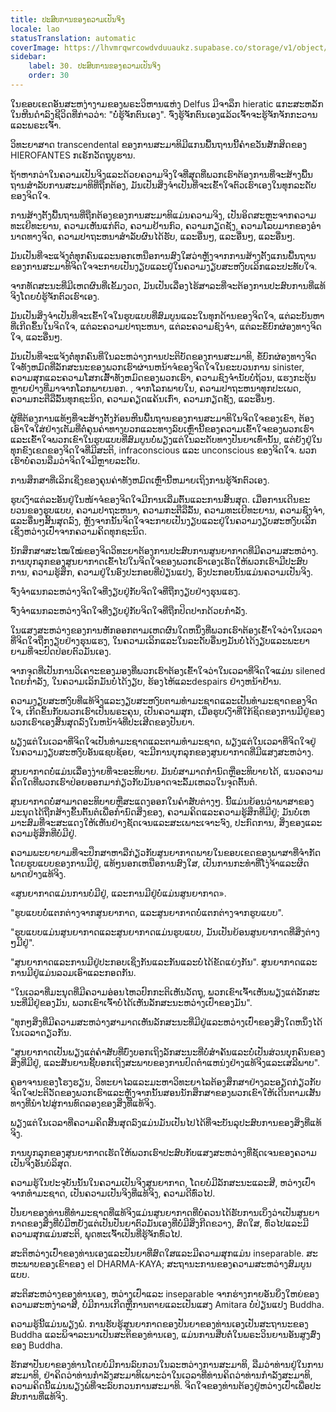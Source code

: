 ```yaml
---
title: ປະສົບການຂອງຄວາມເປັນຈິງ
locale: lao
statusTranslation: automatic
coverImage: https://lhvmrqwrcowdvduuaukz.supabase.co/storage/v1/object/public/strapi-uploads/small_cover-educacion-fundamental.webp-2d51a7828a2b1309555be27f7e2a61a0.webp
sidebar:
    label: 30. ປະສົບການຂອງຄວາມເປັນຈິງ
    order: 30
---
```

ໃນ​ຂອບ​ເຂດ​ອັນ​ສະ​ຫງ່າ​ງາມ​ຂອງ​ພຣະ​ວິ​ຫານ​ແຫ່ງ Delfus ມີ​ຈາ​ລຶກ hieratic ແກະ​ສະ​ຫລັກ​ໃນ​ຫີນ​ດໍາ​ລົງ​ຊີ​ວິດ​ທີ່​ກ່າວ​ວ່າ: "ບໍ່​ຮູ້​ຈັກ​ຕົນ​ເອງ". ຈົ່ງ​ຮູ້​ຈັກ​ຕົນ​ເອງ​ແລ້ວ​ເຈົ້າ​ຈະ​ຮູ້​ຈັກ​ຈັກ​ກະ​ວານ​ແລະ​ພຣະ​ເຈົ້າ.

ວິ​ທະ​ຍາ​ສາດ transcendental ຂອງ​ການ​ສະ​ມາ​ທິ​ມີ​ແກນ​ພື້ນ​ຖານ​ນີ້​ຄໍາ​ຂວັນ​ສັກ​ສິດ​ຂອງ HIEROFANTES ກ​ເຣັກ​ວັດ​ຖຸ​ບູ​ຮານ.

ຖ້າ​ຫາກ​ວ່າ​ໃນ​ຄວາມ​ເປັນ​ຈິງ​ແລະ​ດ້ວຍ​ຄວາມ​ຈິງ​ໃຈ​ທີ່​ສຸດ​ທີ່​ພວກ​ເຮົາ​ຕ້ອງ​ການ​ທີ່​ຈະ​ສ້າງ​ພື້ນ​ຖານ​ສໍາ​ລັບ​ການ​ສະ​ມາ​ທິ​ທີ່​ຖືກ​ຕ້ອງ, ມັນ​ເປັນ​ສິ່ງ​ຈໍາ​ເປັນ​ທີ່​ຈະ​ເຂົ້າ​ໃຈ​ຕົວ​ເຮົາ​ເອງ​ໃນ​ທຸກ​ລະ​ດັບ​ຂອງ​ຈິດ​ໃຈ.

ການ​ສ້າງ​ຕັ້ງ​ພື້ນ​ຖານ​ທີ່​ຖືກ​ຕ້ອງ​ຂອງ​ການ​ສະ​ມາ​ທິ​ແມ່ນ​ຄວາມ​ຈິງ, ເປັນ​ອິດ​ສະ​ຫຼະ​ຈາກ​ຄວາມ​ທະ​ເຍີ​ທະ​ຍານ, ຄວາມ​ເຫັນ​ແກ່​ຕົວ, ຄວາມ​ຢ້ານ​ກົວ, ຄວາມ​ກຽດ​ຊັງ, ຄວາມ​ໂລບ​ມາກ​ຂອງ​ອໍາ​ນາດ​ທາງ​ຈິດ, ຄວາມ​ປາ​ຖະ​ຫນາ​ສໍາ​ລັບ​ຜົນ​ໄດ້​ຮັບ, ແລະ​ອື່ນໆ, ແລະ​ອື່ນໆ, ແລະ​ອື່ນໆ.

ມັນ​ເປັນ​ທີ່​ຈະ​ແຈ້ງ​ຕໍ່​ທຸກ​ຄົນ​ແລະ​ນອກ​ເຫນືອ​ການ​ສົງ​ໃສ​ວ່າ​ຫຼັງ​ຈາກ​ການ​ສ້າງ​ຕັ້ງ​ແກນ​ພື້ນ​ຖານ​ຂອງ​ການ​ສະ​ມາ​ທິ​ຈິດ​ໃຈ​ຈະ​ກາຍ​ເປັນ​ງຽບ​ແລະ​ຢູ່​ໃນ​ຄວາມ​ງຽບ​ສະ​ຫງົບ​ເລິກ​ແລະ​ປະ​ທັບ​ໃຈ.

ຈາກ​ທັດ​ສະ​ນະ​ທີ່​ມີ​ເຫດ​ຜົນ​ທີ່​ເຂັ້ມ​ງວດ, ມັນ​ເປັນ​ເລື່ອງ​ໄຮ້​ສາ​ລະ​ທີ່​ຈະ​ຕ້ອງ​ການ​ປະ​ສົບ​ການ​ທີ່​ແທ້​ຈິງ​ໂດຍ​ບໍ່​ຮູ້​ຈັກ​ຕົວ​ເຮົາ​ເອງ.

ມັນ​ເປັນ​ສິ່ງ​ຈໍາ​ເປັນ​ທີ່​ຈະ​ເຂົ້າ​ໃຈ​ໃນ​ຮູບ​ແບບ​ທີ່​ສົມ​ບູນ​ແລະ​ໃນ​ທຸກ​ດ້ານ​ຂອງ​ຈິດ​ໃຈ, ແຕ່​ລະ​ບັນ​ຫາ​ທີ່​ເກີດ​ຂຶ້ນ​ໃນ​ຈິດ​ໃຈ, ແຕ່​ລະ​ຄວາມ​ປາ​ຖະ​ຫນາ, ແຕ່​ລະ​ຄວາມ​ຊົງ​ຈໍາ, ແຕ່​ລະ​ຂໍ້​ບົກ​ຜ່ອງ​ທາງ​ຈິດ​ໃຈ, ແລະ​ອື່ນໆ.

ມັນ​ເປັນ​ທີ່​ຈະ​ແຈ້ງ​ຕໍ່​ທຸກ​ຄົນ​ທີ່​ໃນ​ລະ​ຫວ່າງ​ການ​ປະ​ຕິ​ບັດ​ຂອງ​ການ​ສະ​ມາ​ທິ, ຂໍ້​ບົກ​ຜ່ອງ​ທາງ​ຈິດ​ໃຈ​ທັງ​ຫມົດ​ທີ່​ລັກ​ສະ​ນະ​ຂອງ​ພວກ​ເຮົາ​ຜ່ານ​ຫນ້າ​ຈໍ​ຂອງ​ຈິດ​ໃຈ​ໃນ​ຂະ​ບວນ​ການ sinister, ຄວາມ​ສຸກ​ແລະ​ຄວາມ​ໂສກ​ເສົ້າ​ທັງ​ຫມົດ​ຂອງ​ພວກ​ເຮົາ, ຄວາມ​ຊົງ​ຈໍາ​ນັບ​ບໍ່​ຖ້ວນ, ແຮງ​ກະ​ຕຸ້ນ​ຫຼາຍ​ຢ່າງ​ທີ່​ມາ​ຈາກ​ໂລກ​ພາຍ​ນອກ. , ຈາກ​ໂລກ​ພາຍ​ໃນ​, ຄວາມ​ປາ​ຖະ​ຫນາ​ທຸກ​ປະ​ເພດ​, ຄວາມ​ກະ​ຕື​ລື​ລົ້ນ​ທຸກ​ຊະ​ນິດ​, ຄວາມ​ຄຽດ​ແຄ້ນ​ເກົ່າ​, ຄວາມ​ກຽດ​ຊັງ​, ແລະ​ອື່ນໆ​.

ຜູ້​ທີ່​ຕ້ອງ​ການ​ແທ້ໆ​ທີ່​ຈະ​ສ້າງ​ຕັ້ງ​ກ້ອນ​ຫີນ​ພື້ນ​ຖານ​ຂອງ​ການ​ສະ​ມາ​ທິ​ໃນ​ຈິດ​ໃຈ​ຂອງ​ເຂົາ, ຕ້ອງ​ເອົາ​ໃຈ​ໃສ່​ຢ່າງ​ເຕັມ​ທີ່​ຕໍ່​ຄຸນ​ຄ່າ​ທາງ​ບວກ​ແລະ​ທາງ​ລົບ​ເຫຼົ່າ​ນີ້​ຂອງ​ຄວາມ​ເຂົ້າ​ໃຈ​ຂອງ​ພວກ​ເຮົາ​ແລະ​ເຂົ້າ​ໃຈ​ພວກ​ເຂົາ​ໃນ​ຮູບ​ແບບ​ທີ່​ສົມ​ບູນ​ບໍ່​ພຽງ​ແຕ່​ໃນ​ລະ​ດັບ​ທາງ​ປັນ​ຍາ​ເທົ່າ​ນັ້ນ, ແຕ່​ຍັງ​ຢູ່​ໃນ​ທຸກ​ຂົງ​ເຂດ​ຂອງ​ຈິດ​ໃຈ​ທີ່​ມີ​ສະ​ຕິ, infraconscious ແລະ unconscious ຂອງ​ຈິດ​ໃຈ. ພວກ​ເຮົາ​ບໍ່​ຄວນ​ລືມ​ວ່າ​ຈິດ​ໃຈ​ມີ​ຫຼາຍ​ລະ​ດັບ.

ການ​ສຶກ​ສາ​ທີ່​ເລິກ​ເຊິ່ງ​ຂອງ​ຄຸນ​ຄ່າ​ທັງ​ຫມົດ​ເຫຼົ່າ​ນີ້​ຫມາຍ​ເຖິງ​ການ​ຮູ້​ຈັກ​ຕົວ​ເອງ.

ຮູບ​ເງົາ​ແຕ່​ລະ​ອັນ​ຢູ່​ໃນ​ໜ້າ​ຈໍ​ຂອງ​ຈິດ​ໃຈ​ມີ​ການ​ເລີ່ມ​ຕົ້ນ​ແລະ​ການ​ສິ້ນ​ສຸດ. ເມື່ອ​ການ​ເດີນ​ຂະ​ບວນ​ຂອງ​ຮູບ​ແບບ, ຄວາມ​ປາ​ຖະ​ຫນາ, ຄວາມ​ກະ​ຕື​ລື​ລົ້ນ, ຄວາມ​ທະ​ເຍີ​ທະ​ຍານ, ຄວາມ​ຊົງ​ຈໍາ, ແລະ​ອື່ນໆ​ສິ້ນ​ສຸດ​ລົງ, ຫຼັງ​ຈາກ​ນັ້ນ​ຈິດ​ໃຈ​ຈະ​ກາຍ​ເປັນ​ງຽບ​ແລະ​ຢູ່​ໃນ​ຄວາມ​ງຽບ​ສະ​ຫງົບ​ເລິກ​ເຊິ່ງ​ຫວ່າງ​ເປົ່າ​ຈາກ​ຄວາມ​ຄິດ​ທຸກ​ຊະ​ນິດ.

ນັກ​ສຶກ​ສາ​ສະ​ໄໝ​ໃໝ່​ຂອງ​ຈິດ​ວິ​ທະ​ຍາ​ຕ້ອງ​ການ​ປະ​ສົບ​ການ​ສູນ​ຍາ​ກາດ​ທີ່​ມີ​ຄວາມ​ສະ​ຫວ່າງ. ການ​ບຸກ​ລຸກ​ຂອງ​ສູນ​ຍາ​ກາດ​ເຂົ້າ​ໄປ​ໃນ​ຈິດ​ໃຈ​ຂອງ​ພວກ​ເຮົາ​ເອງ​ເຮັດ​ໃຫ້​ພວກ​ເຮົາ​ມີ​ປະ​ສົບ​ການ, ຄວາມ​ຮູ້​ສຶກ, ຄວາມ​ຢູ່​ໃນ​ອົງ​ປະ​ກອບ​ທີ່​ປ່ຽນ​ແປງ, ອົງ​ປະ​ກອບ​ນັ້ນ​ແມ່ນ​ຄວາມ​ເປັນ​ຈິງ.

ຈົ່ງ​ຈຳ​ແນກ​ລະ​ຫວ່າງ​ຈິດ​ໃຈ​ທີ່​ງຽບ​ຢູ່​ກັບ​ຈິດ​ໃຈ​ທີ່​ຖືກ​ງຽບ​ຢ່າງ​ຮຸນ​ແຮງ.

ຈົ່ງ​ຈຳ​ແນກ​ລະ​ຫວ່າງ​ຈິດ​ໃຈ​ທີ່​ງຽບ​ຢູ່​ກັບ​ຈິດ​ໃຈ​ທີ່​ຖືກ​ປິດ​ປາກ​ດ້ວຍ​ກຳ​ລັງ.

ໃນ​ແສງ​ສະ​ຫວ່າງ​ຂອງ​ການ​ຫັກ​ອອກ​ຕາມ​ເຫດ​ຜົນ​ໃດ​ຫນຶ່ງ​ທີ່​ພວກ​ເຮົາ​ຕ້ອງ​ເຂົ້າ​ໃຈ​ວ່າ​ໃນ​ເວ​ລາ​ທີ່​ຈິດ​ໃຈ​ຖືກ​ງຽບ​ຢ່າງ​ຮຸນ​ແຮງ, ໃນ​ຄວາມ​ເລິກ​ແລະ​ໃນ​ລະ​ດັບ​ອື່ນໆ​ມັນ​ບໍ່​ໄດ້​ງຽບ​ແລະ​ພະ​ຍາ​ຍາມ​ທີ່​ຈະ​ປົດ​ປ່ອຍ​ຕົວ​ມັນ​ເອງ.

ຈາກ​ຈຸດ​ທີ່​ເປັນ​ການ​ວິ​ເຄາະ​ຂອງ​ມອງ​ທີ່​ພວກ​ເຮົາ​ຕ້ອງ​ເຂົ້າ​ໃຈ​ວ່າ​ໃນ​ເວ​ລາ​ທີ່​ຈິດ​ໃຈ​ແມ່ນ silened ໂດຍ​ກໍາ​ລັງ, ໃນ​ຄວາມ​ເລິກ​ມັນ​ບໍ່​ໄດ້​ງຽບ, ຮ້ອງ​ໄຫ້​ແລະ​despairs ຢ່າງ​ຫນ້າ​ຢ້ານ.

ຄວາມ​ງຽບ​ສະ​ຫງົບ​ທີ່​ແທ້​ຈິງ​ແລະ​ງຽບ​ສະ​ຫງົບ​ຕາມ​ທໍາ​ມະ​ຊາດ​ແລະ​ເປັນ​ທໍາ​ມະ​ຊາດ​ຂອງ​ຈິດ​ໃຈ, ເກີດ​ຂຶ້ນ​ກັບ​ພວກ​ເຮົາ​ເປັນ​ພຣະ​ຄຸນ, ເປັນ​ຄວາມ​ສຸກ, ເມື່ອ​ຮູບ​ເງົາ​ທີ່​ໃກ້​ຊິດ​ຂອງ​ການ​ມີ​ຢູ່​ຂອງ​ພວກ​ເຮົາ​ເອງ​ສິ້ນ​ສຸດ​ລົງ​ໃນ​ຫນ້າ​ຈໍ​ທີ່​ປະ​ເສີດ​ຂອງ​ປັນ​ຍາ.

ພຽງ​ແຕ່​ໃນ​ເວ​ລາ​ທີ່​ຈິດ​ໃຈ​ເປັນ​ທໍາ​ມະ​ຊາດ​ແລະ​ຕາມ​ທໍາ​ມະ​ຊາດ, ພຽງ​ແຕ່​ໃນ​ເວ​ລາ​ທີ່​ຈິດ​ໃຈ​ຢູ່​ໃນ​ຄວາມ​ງຽບ​ສະ​ຫງົບ​ອັນ​ແຊບ​ຊ້ອຍ, ຈະ​ມີ​ການ​ບຸກ​ລຸກ​ຂອງ​ສູນ​ຍາ​ກາດ​ທີ່​ມີ​ແສງ​ສະ​ຫວ່າງ.

ສູນ​ຍາ​ກາດ​ບໍ່​ແມ່ນ​ເລື່ອງ​ງ່າຍ​ທີ່​ຈະ​ອະ​ທິ​ບາຍ. ມັນ​ບໍ່​ສາ​ມາດ​ກໍາ​ນົດ​ຫຼື​ອະ​ທິ​ບາຍ​ໄດ້, ແນວ​ຄວາມ​ຄິດ​ໃດ​ທີ່​ພວກ​ເຮົາ​ປ່ອຍ​ອອກ​ມາ​ກ່ຽວ​ກັບ​ມັນ​ອາດ​ຈະ​ລົ້ມ​ເຫລວ​ໃນ​ຈຸດ​ຕົ້ນ​ຕໍ.

ສູນ​ຍາ​ກາດ​ບໍ່​ສາ​ມາດ​ອະ​ທິ​ບາຍ​ຫຼື​ສະ​ແດງ​ອອກ​ໃນ​ຄໍາ​ສັບ​ຕ່າງໆ. ນີ້​ແມ່ນ​ຍ້ອນ​ວ່າ​ພາ​ສາ​ຂອງ​ມະ​ນຸດ​ໄດ້​ຖືກ​ສ້າງ​ຂຶ້ນ​ຕົ້ນ​ຕໍ​ເພື່ອ​ກໍາ​ນົດ​ສິ່ງ​ຂອງ, ຄວາມ​ຄິດ​ແລະ​ຄວາມ​ຮູ້​ສຶກ​ທີ່​ມີ​ຢູ່; ມັນ​ບໍ່​ເຫມາະ​ສົມ​ທີ່​ຈະ​ສະ​ແດງ​ໃຫ້​ເຫັນ​ຢ່າງ​ຊັດ​ເຈນ​ແລະ​ສະ​ເພາະ​ເຈາະ​ຈົງ, ປະກົດ​ການ, ສິ່ງ​ຂອງ​ແລະ​ຄວາມ​ຮູ້​ສຶກ​ທີ່​ບໍ່​ມີ​ຢູ່.

ຄວາມ​ພະ​ຍາ​ຍາມ​ທີ່​ຈະ​ປຶກ​ສາ​ຫາ​ລື​ກ່ຽວ​ກັບ​ສູນ​ຍາ​ກາດ​ພາຍ​ໃນ​ຂອບ​ເຂດ​ຂອງ​ພາ​ສາ​ທີ່​ຈໍາ​ກັດ​ໂດຍ​ຮູບ​ແບບ​ຂອງ​ການ​ມີ​ຢູ່, ແທ້ໆ​ນອກ​ເຫນືອ​ການ​ສົງ​ໃສ, ເປັນ​ການ​ກະ​ທໍາ​ທີ່​ໂງ່​ຈ້າ​ແລະ​ຜິດ​ພາດ​ຢ່າງ​ແທ້​ຈິງ.

«ສູນ​ຍາ​ກາດ​ແມ່ນ​ການ​ບໍ່​ມີ​ຢູ່, ແລະ​ການ​ມີ​ຢູ່​ບໍ່​ແມ່ນ​ສູນ​ຍາ​ກາດ».

"ຮູບ​ແບບ​ບໍ່​ແຕກ​ຕ່າງ​ຈາກ​ສູນ​ຍາ​ກາດ, ແລະ​ສູນ​ຍາ​ກາດ​ບໍ່​ແຕກ​ຕ່າງ​ຈາກ​ຮູບ​ແບບ".

"ຮູບ​ແບບ​ແມ່ນ​ສູນ​ຍາ​ກາດ​ແລະ​ສູນ​ຍາ​ກາດ​ແມ່ນ​ຮູບ​ແບບ, ມັນ​ເປັນ​ຍ້ອນ​ສູນ​ຍາ​ກາດ​ທີ່​ສິ່ງ​ຕ່າງໆ​ມີ​ຢູ່".

"ສູນ​ຍາ​ກາດ​ແລະ​ການ​ມີ​ຢູ່​ປະ​ກອບ​ເຊິ່ງ​ກັນ​ແລະ​ກັນ​ແລະ​ບໍ່​ໄດ້​ຂັດ​ແຍ່ງ​ກັນ". ສູນ​ຍາ​ກາດ​ແລະ​ການ​ມີ​ຢູ່​ແມ່ນ​ລວມ​ເອົາ​ແລະ​ກອດ​ກັນ.

"ໃນ​ເວ​ລາ​ທີ່​ມະ​ນຸດ​ທີ່​ມີ​ຄວາມ​ອ່ອນ​ໄຫວ​ປົກ​ກະ​ຕິ​ເຫັນ​ວັດ​ຖຸ, ພວກ​ເຂົາ​ເຈົ້າ​ເຫັນ​ພຽງ​ແຕ່​ລັກ​ສະ​ນະ​ທີ່​ມີ​ຢູ່​ຂອງ​ມັນ, ພວກ​ເຂົາ​ເຈົ້າ​ບໍ່​ໄດ້​ເຫັນ​ລັກ​ສະ​ນະ​ຫວ່າງ​ເປົ່າ​ຂອງ​ມັນ".

"ທຸກໆ​ສິ່ງ​ທີ່​ມີ​ຄວາມ​ສະ​ຫວ່າງ​ສາ​ມາດ​ເຫັນ​ລັກ​ສະ​ນະ​ທີ່​ມີ​ຢູ່​ແລະ​ຫວ່າງ​ເປົ່າ​ຂອງ​ສິ່ງ​ໃດ​ຫນຶ່ງ​ໄດ້​ໃນ​ເວ​ລາ​ດຽວ​ກັນ.

"ສູນ​ຍາ​ກາດ​ເປັນ​ພຽງ​ແຕ່​ຄໍາ​ສັບ​ທີ່​ບົ່ງ​ບອກ​ເຖິງ​ລັກ​ສະ​ນະ​ທີ່​ບໍ່​ສໍາ​ຄັນ​ແລະ​ບໍ່​ເປັນ​ສ່ວນ​ບຸກ​ຄົນ​ຂອງ​ສິ່ງ​ທີ່​ມີ​ຢູ່, ແລະ​ສັນ​ຍານ​ຊີ້​ບອກ​ເຖິງ​ສະ​ພາບ​ຂອງ​ການ​ປົດ​ຕໍາ​ແຫນ່ງ​ຢ່າງ​ແທ້​ຈິງ​ແລະ​ເສລີ​ພາບ".

ຄູ​ອາ​ຈານ​ຂອງ​ໂຮງ​ຮຽນ, ວິ​ທະ​ຍາ​ໄລ​ແລະ​ມະ​ຫາ​ວິ​ທະ​ຍາ​ໄລ​ຕ້ອງ​ສຶກ​ສາ​ຢ່າງ​ລະ​ອຽດ​ກ່ຽວ​ກັບ​ຈິດ​ໃຈ​ປະ​ຕິ​ວັດ​ຂອງ​ພວກ​ເຮົາ​ແລະ​ຫຼັງ​ຈາກ​ນັ້ນ​ສອນ​ນັກ​ສຶກ​ສາ​ຂອງ​ພວກ​ເຂົາ​ໃຫ້​ເດີນ​ຕາມ​ເສັ້ນ​ທາງ​ທີ່​ນໍາ​ໄປ​ສູ່​ການ​ທົດ​ລອງ​ຂອງ​ສິ່ງ​ທີ່​ແທ້​ຈິງ.

ພຽງ​ແຕ່​ໃນ​ເວ​ລາ​ທີ່​ຄວາມ​ຄິດ​ສິ້ນ​ສຸດ​ລົງ​ແມ່ນ​ມັນ​ເປັນ​ໄປ​ໄດ້​ທີ່​ຈະ​ບັນ​ລຸ​ປະ​ສົບ​ການ​ຂອງ​ສິ່ງ​ທີ່​ແທ້​ຈິງ.

ການ​ບຸກ​ລຸກ​ຂອງ​ສູນ​ຍາ​ກາດ​ເຮັດ​ໃຫ້​ພວກ​ເຮົາ​ປະ​ສົບ​ກັບ​ແສງ​ສະ​ຫວ່າງ​ທີ່​ຊັດ​ເຈນ​ຂອງ​ຄວາມ​ເປັນ​ຈິງ​ອັນ​ບໍ​ລິ​ສຸດ.

ຄວາມ​ຮູ້​ໃນ​ປະ​ຈຸ​ບັນ​ນັ້ນ​ໃນ​ຄວາມ​ເປັນ​ຈິງ​ສູນ​ຍາ​ກາດ, ໂດຍ​ບໍ່​ມີ​ລັກ​ສະ​ນະ​ແລະ​ສີ, ຫວ່າງ​ເປົ່າ​ຈາກ​ທໍາ​ມະ​ຊາດ, ເປັນ​ຄວາມ​ເປັນ​ຈິງ​ທີ່​ແທ້​ຈິງ, ຄວາມ​ດີ​ທົ່ວ​ໄປ.

ປັນ​ຍາ​ຂອງ​ທ່ານ​ທີ່​ທໍາ​ມະ​ຊາດ​ທີ່​ແທ້​ຈິງ​ແມ່ນ​ສູນ​ຍາ​ກາດ​ທີ່​ບໍ່​ຄວນ​ໄດ້​ຮັບ​ການ​ເບິ່ງ​ວ່າ​ເປັນ​ສູນ​ຍາ​ກາດ​ຂອງ​ສິ່ງ​ທີ່​ບໍ່​ມີ​ຫຍັງ​ແຕ່​ເປັນ​ປັນ​ຍາ​ຕົວ​ມັນ​ເອງ​ທີ່​ບໍ່​ມີ​ສິ່ງ​ກີດ​ຂວາງ, ສົດ​ໃສ, ທົ່ວ​ໄປ​ແລະ​ມີ​ຄວາມ​ສຸກ​ແມ່ນ​ສະ​ຕິ, ພຸດ​ທະ​ເຈົ້າ​ເປັນ​ທີ່​ຮູ້​ຈັກ​ທົ່ວ​ໄປ.

ສະ​ຕິ​ຫວ່າງ​ເປົ່າ​ຂອງ​ທ່ານ​ເອງ​ແລະ​ປັນ​ຍາ​ທີ່​ສົດ​ໃສ​ແລະ​ມີ​ຄວາມ​ສຸກ​ແມ່ນ inseparable. ສະ​ຫະ​ພາບ​ຂອງ​ເຂົາ​ຂອງ el DHARMA-KAYA; ສະ​ຖາ​ນະ​ການ​ຂອງ​ຄວາມ​ສະ​ຫວ່າງ​ສົມ​ບູນ​ແບບ.

ສະ​ຕິ​ສະ​ຫວ່າງ​ຂອງ​ທ່ານ​ເອງ, ຫວ່າງ​ເປົ່າ​ແລະ inseparable ຈາກ​ຮ່າງ​ກາຍ​ອັນ​ຍິ່ງ​ໃຫຍ່​ຂອງ​ຄວາມ​ສະ​ຫງ່າ​ລາ​ສີ, ບໍ່​ມີ​ການ​ເກີດ​ຫຼື​ການ​ຕາຍ​ແລະ​ເປັນ​ແສງ Amitara ບໍ່​ປ່ຽນ​ແປງ Buddha.

ຄວາມ​ຮູ້​ນີ້​ແມ່ນ​ພຽງ​ພໍ. ການ​ຮັບ​ຮູ້​ສູນ​ຍາ​ກາດ​ຂອງ​ປັນ​ຍາ​ຂອງ​ທ່ານ​ເອງ​ເປັນ​ສະ​ຖາ​ນະ​ຂອງ Buddha ແລະ​ພິ​ຈາ​ລະ​ນາ​ເປັນ​ສະ​ຕິ​ຂອງ​ທ່ານ​ເອງ, ແມ່ນ​ການ​ສືບ​ຕໍ່​ໃນ​ພຣະ​ວິນ​ຍານ​ອັນ​ສູງ​ສົ່ງ​ຂອງ Buddha.

ຮັກ​ສາ​ປັນ​ຍາ​ຂອງ​ທ່ານ​ໂດຍ​ບໍ່​ມີ​ການ​ລົບ​ກວນ​ໃນ​ລະ​ຫວ່າງ​ການ​ສະ​ມາ​ທິ, ລືມ​ວ່າ​ທ່ານ​ຢູ່​ໃນ​ການ​ສະ​ມາ​ທິ, ຢ່າ​ຄິດ​ວ່າ​ທ່ານ​ກໍາ​ລັງ​ສະ​ມາ​ທິ​ເພາະ​ວ່າ​ໃນ​ເວ​ລາ​ທີ່​ທ່ານ​ຄິດ​ວ່າ​ທ່ານ​ກໍາ​ລັງ​ສະ​ມາ​ທິ, ຄວາມ​ຄິດ​ນີ້​ແມ່ນ​ພຽງ​ພໍ​ທີ່​ຈະ​ລົບ​ກວນ​ການ​ສະ​ມາ​ທິ. ຈິດ​ໃຈ​ຂອງ​ທ່ານ​ຕ້ອງ​ຢູ່​ຫວ່າງ​ເປົ່າ​ເພື່ອ​ປະ​ສົບ​ການ​ທີ່​ແທ້​ຈິງ.

